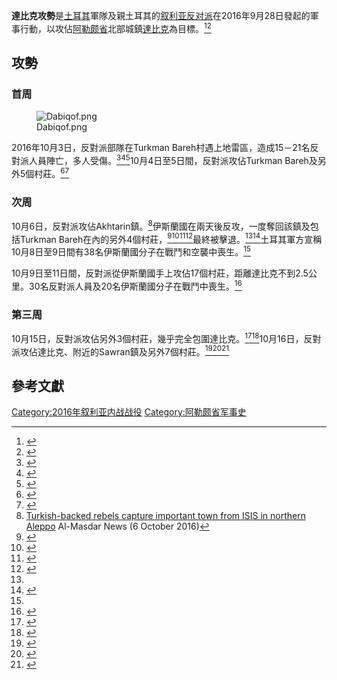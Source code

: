 {{Infobox military conflict
| conflict    = 達比克攻勢
| width       = 
| partof      = [[幼發拉底之盾行動|幼發拉底之盾行動]]及[[叙利亚内战|叙利亚内战]]
| image = [[File:Northern_al-Bab_offensive_(2016)_(within_Northern_Syria).svg|300px]]<br/>2016年10月阿勒頗省形勢圖
| caption = <div style="text-align:left;">{{legend|#ebc0b3|敘利亞政府控制}}
{{legend|#e2d974|[[敘利亞民主力量|敘利亞民主力量]]控制}}
{{legend|#b4b2ae|[[伊斯兰国|伊斯兰国]]控制}}
{{legend|#cdecc9|[[敘利亞反對派|敘利亞反對派]]或土耳其軍控制}}
| date        = 2016年9月28日－10月16日<br/>（18天）
| place       = 敘利亞[[阿勒颇省|阿勒颇省]]
| territory   = 
| result      = 
| status      = 敘反對派與土耳其聯軍勝利<ref name="secure"/>
*聯軍攻佔[[達比克|達比克]]及另外四十多個城鎮和村莊
| combatants_header = 
| combatant1  = '''{{flag|Turkey}}'''<br/>'''[[敘利亞反對派|敘利亞反對派]]'''<br/>'''支援：'''
*{{flag|United States}}
| combatant2  = '''{{flag|Islamic State}}'''
| commander1  =
| commander2  =
| units1      = {{flagicon|Turkey}} [[土耳其军事|土耳其武裝部隊]]<br/>
Hawar Kilis行動室<br/>
* 穆拉德蘇丹師<ref name=hdn>{{cite web|url=http://www.hurriyetdailynews.com/live-turkish-military-coalition-forces-launch-euphrates-shield-operation-in-jarablus.aspx?pageID=238&nID=103175&NewsCatID=352|title=Çobanbey'in ardından muhaliflerin yeni hedefi Cerablus|work=AJANS HABER|date=9 April 2016|access-date=2017-03-02|archive-date=2016-11-13|archive-url=https://web.archive.org/web/20161113011752/http://www.hurriyetdailynews.com/live-turkish-military-coalition-forces-launch-euphrates-shield-operation-in-jarablus.aspx?pageID=238&nID=103175&NewsCatID=352|dead-url=no}}</ref><ref>{{cite web |url= http://www.ajanshaber.com/zaferin-ardindan-yeni-hedef-cerablus-haberi/346589 |title= LIVE: Turkish military, coalition forces launch 'Euphrates Shield' operation in Jarablus |work= Hürriyet Daily News |date= 24 August 2016 |access-date= 2017-03-02 |archive-url= https://web.archive.org/web/20160924024852/http://www.ajanshaber.com/zaferin-ardindan-yeni-hedef-cerablus-haberi/346589 |archive-date= 2016-09-24 |dead-url= yes }}</ref>
* 薩拉丁後裔旅
* Hamza師<ref>{{cite web |url= http://www.dw.com/tr/analiz-f%C4%B1rat-kalkan%C4%B1nda-bir-haftal%C4%B1k-bilan%C3%A7o/a-19520809 |script-title= en:Analiz: Fırat Kalkanı’nda bir haftalık bilanço |author= Serhat Erkmen |publisher= DW |date= 1 September 2016 |access-date= 2017-03-02 |archive-date= 2016-12-20 |archive-url= https://web.archive.org/web/20161220214228/http://www.dw.com/tr/analiz-f%C4%B1rat-kalkan%C4%B1nda-bir-haftal%C4%B1k-bilan%C3%A7o/a-19520809 |dead-url= no }}</ref>
* 沙姆陣線<ref>{{cite web |url= http://jkalternativeviewpoint.com/jkalternate/?p=8419 |title= Syria à la Carte: Turkish Invasion Highlights Rapidly Shifting Alliances-Maximilian Popp and Christoph Reuter |publisher= JK Alternative Viewpoint |date= 31 August 2016 |accessdate= 2017-03-02 |archive-date= 2016-12-21 |archive-url= https://web.archive.org/web/20161221013522/http://jkalternativeviewpoint.com/jkalternate/?p=8419 |dead-url= yes }}</ref>
* Al-Moutasem旅及其他
[[自由伊德利卜軍|自由伊德利卜軍]]<ref name="Idlib Army">{{cite web|url=https://www.almasdarnews.com/article/new-rebel-group-formed-idlib/|title=New rebel group formed in Idlib|work=AMN|date=20 September 2016|access-date=2017-03-02|archive-date=2016-09-23|archive-url=https://web.archive.org/web/20160923100636/https://www.almasdarnews.com/article/new-rebel-group-formed-idlib/|dead-url=no}}</ref><br/>
*第13師
其他
| units2      =
| strength1   = 敘反對派2,000人<ref>{{cite web|url=http://www.abc.net.au/news/2016-10-17/is-dabiq-captured-opposition-forces/7937494|title=Turkish-backed Syrian opposition forces take Dabiq from IS|date=17 October 2016|publisher=|accessdate=18 October 2016|archive-date=2020-09-23|archive-url=https://web.archive.org/web/20200923094958/https://www.abc.net.au/news/2016-10-17/is-dabiq-captured-opposition-forces/7937494|dead-url=no}}</ref><br/>{{flagicon|Turkey}} 500人<ref name=watan>{{cite web|url=http://alwatan.sy/archives/70016|title=With the launch of the third phase of Euphrates Shield, American advisors making their ranks|work=Al-Watan|date=18 September 2016|access-date=2017-03-02|archive-date=2016-09-18|archive-url=https://web.archive.org/web/20160918160531/http://alwatan.sy/archives/70016|dead-url=no}}</ref><br/>{{flagicon|USA}} 40名軍事顧問<ref name=watan/>
| strength2   = 援軍2,000人<ref name=apocalyptic/><ref>{{Cite web |url=http://www.syriahr.com/en/?p=52366 |title=-{More than 1000 fighters of Jaysh al-Osra reach Dabiq; sheikhs at mosques declare “Dabiq epic is approaching”}- |access-date=2017-03-02 |archive-date=2017-10-23 |archive-url=https://web.archive.org/web/20171023191002/http://www.syriahr.com/en/?p=52366 |dead-url=no }}</ref>
| casualties1 = 至少89名反對派人員及1名土耳其軍人陣亡<ref>21 killed (3 Oct.),[http://www.dailymail.co.uk/wires/afp/article-3819408/IS-mines-kill-21-Turkey-backed-rebels-Syria-monitor.html] {{Wayback|url=http://www.dailymail.co.uk/wires/afp/article-3819408/IS-mines-kill-21-Turkey-backed-rebels-Syria-monitor.html |date=20171019115854 }} 1 killed (4 Oct.),{{cite web |url=http://aranews.net/2016/10/leader-turkey-backed-syrian-rebel-group-killed-aleppo/ |title=存档副本 |accessdate=2016-10-07 |deadurl=yes |archiveurl=https://web.archive.org/web/20161007053015/http://aranews.net/2016/10/leader-turkey-backed-syrian-rebel-group-killed-aleppo/ |archivedate=2016-10-07 }} 2 killed (5 Oct.),[http://www.timesofisrael.com/turkish-soldier-2-syrian-rebels-killed-fighting-is-in-syria/] {{Wayback|url=http://www.timesofisrael.com/turkish-soldier-2-syrian-rebels-killed-fighting-is-in-syria/ |date=20210507001341 }} 13 killed (7 Oct.),[http://www.syriahr.com/en/?p=51886] {{Wayback|url=http://www.syriahr.com/en/?p=51886 |date=20180130092443 }} 2 killed (8 Oct.),[http://www.reuters.com/article/us-mideast-crisis-syria-turkey-idUSKCN12905N] {{Wayback|url=http://www.reuters.com/article/us-mideast-crisis-syria-turkey-idUSKCN12905N |date=20201108141214 }} 30 killed (9–11 Oct.),[http://www.syriahr.com/en/?p=52134] {{Wayback|url=http://www.syriahr.com/en/?p=52134 |date=20180130092347 }} 2 killed (13 Oct.),[http://www.dailysabah.com/war-on-terror/2016/10/14/operation-euphrates-shield-update-day-52-62-daish-terrorists-killed] {{Wayback|url=http://www.dailysabah.com/war-on-terror/2016/10/14/operation-euphrates-shield-update-day-52-62-daish-terrorists-killed |date=20190421041111 }} 9 killed (15 Oct.),[http://www.9news.com.au/world/2016/10/17/03/01/significant-win-for-syrian-rebels-after-they-capture-isis-stronghold-dabiq] {{Wayback|url=http://www.9news.com.au/world/2016/10/17/03/01/significant-win-for-syrian-rebels-after-they-capture-isis-stronghold-dabiq |date=20190226230524 }} 9 killed (16 Oct.),[http://www.hurriyetdailynews.com/turkey-backed-syria-rebels-secure-dabiq-area-eye-al-bab-.aspx?pageID=238&nid=105031&NewsCatID=352] {{Wayback|url=http://www.hurriyetdailynews.com/turkey-backed-syria-rebels-secure-dabiq-area-eye-al-bab-.aspx?pageID=238&nid=105031&NewsCatID=352 |date=20171019092721 }} total of 89 reported killed</ref><ref name=troopsclash>{{cite web|url=http://www.reuters.com/article/us-mideast-crisis-syria-turkey-idUSKCN1250EF|title=Turkish troops clash with Islamic State in Syria|date=5 October 2016|publisher=|accessdate=9 October 2016|via=Reuters|archive-date=2020-11-09|archive-url=https://web.archive.org/web/20201109225756/https://www.reuters.com/article/us-mideast-crisis-syria-turkey-idUSKCN1250EF|dead-url=no}}</ref>
| casualties2 = 183－210+人陣亡<ref name=troopsclash/><ref>{{Cite web |url=http://www.syriahr.com/en/?p=51886 |title=35 militants killed during clashes around Ikhtren area |access-date=2017-03-02 |archive-date=2018-01-30 |archive-url=https://web.archive.org/web/20180130092443/http://www.syriahr.com/en/?p=51886 |dead-url=no }}</ref><ref name="38killed"/><ref name=syriahr52134/><ref>{{cite web|url=http://af.reuters.com/article/worldNews/idAFKCN12C0Q7|title=Turkish army says Islamic State putting up 'stiff resistance' in Syria - World - Reuters|publisher=|accessdate=18 October 2016|archive-date=2016-11-17|archive-url=https://web.archive.org/web/20161117011449/http://af.reuters.com/article/worldNews/idAFKCN12C0Q7|dead-url=yes}}</ref>
| casualties3 = 
| notes       = 
| campaignbox =
}}

'''達比克攻勢'''是[[土耳其|土耳其]]軍隊及親土耳其的[[叙利亚反对派|叙利亚反对派]]在2016年9月28日發起的軍事行動，以攻佔[[阿勒颇省|阿勒颇省]]北部城鎮[[達比克|達比克]]為目標。<ref name=apocalyptic>{{cite web|url=http://www.independent.co.uk/news/world/middle-east/isis-syria-dabiq-army-forces-propaganda-centre-a7343211.html|script-title=en:Isis is preparing for an ‘apocalyptic’ battle to defend the village at the heart of its propaganda|date=3 October 2016|publisher=|accessdate=9 October 2016|archive-date=2020-11-11|archive-url=https://web.archive.org/web/20201111205236/https://www.independent.co.uk/news/world/middle-east/isis-syria-dabiq-army-forces-propaganda-centre-a7343211.html|dead-url=no}}</ref><ref name=3km>{{Cite web |url=http://rudaw.net/english/middleeast/syria/021020161 |title=Turkish-backed rebels 3km from strategic Dabiq, northern Syria |access-date=2017-03-02 |archive-date=2018-01-18 |archive-url=https://web.archive.org/web/20180118182425/http://rudaw.net/english/middleeast/syria/021020161 |dead-url=no }}</ref>

==攻勢==
===首周===
[[File:Dabiqof.png|thumb]]

2016年10月3日，反對派部隊在Turkman Bareh村遇上地雷區，造成15－21名反對派人員陣亡，多人受傷。<ref>{{Cite news|url=http://www.bbc.co.uk/news/world-middle-east-37541058|title=Syrian rebels advance on symbolic IS-held town of Dabiq|date=2016-10-03|newspaper=BBC News|language=en-GB|access-date=2016-10-03|archive-date=2017-12-02|archive-url=https://web.archive.org/web/20171202061544/http://www.bbc.co.uk/news/world-middle-east-37541058|dead-url=no}}</ref><ref>{{cite web|url=http://www.dailymail.co.uk/wires/afp/article-3819408/IS-mines-kill-21-Turkey-backed-rebels-Syria-monitor.html|title=IS mines kill 21 Turkey-backed rebels in Syria: monitor|publisher=|accessdate=6 October 2016|archive-date=2017-10-19|archive-url=https://web.archive.org/web/20171019115854/http://www.dailymail.co.uk/wires/afp/article-3819408/IS-mines-kill-21-Turkey-backed-rebels-Syria-monitor.html|dead-url=no}}</ref><ref>{{Cite web |url=http://www.syriahr.com/en/?p=51767 |title=50 rebels killed or wounded by IS landmines in Turkman Bareh |access-date=2017-03-02 |archive-date=2018-07-09 |archive-url=https://web.archive.org/web/20180709101250/http://www.syriahr.com/en/?p=51767 |dead-url=no }}</ref>10月4日至5日間，反對派攻佔Turkman Bareh及另外5個村莊。<ref>{{cite web|url=http://syria.liveuamap.com/en/2016/4-october-rebels-captured-3-villages-east-of-akhtaren-town/|title=Rebels captured 3 villages East of Akhtaren town|publisher=|accessdate=6 October 2016|deadurl=yes|archiveurl=https://web.archive.org/web/20161006025658/http://syria.liveuamap.com/en/2016/4-october-rebels-captured-3-villages-east-of-akhtaren-town|archivedate=2016年10月6日}}</ref><ref>{{cite web|url=http://syria.liveuamap.com/en/2016/5-october-fsa-still-in-control-of-turkmen-bareh--and--capture|title=FSA still in control of Turkmen Bareh  and  capture Mazare' 'Alaa, Qabtan & Aziziyeh #EuphratesShield|publisher=|accessdate=6 October 2016|archive-date=2018-07-09|archive-url=https://web.archive.org/web/20180709010049/https://syria.liveuamap.com/en/2016/5-october-fsa-still-in-control-of-turkmen-bareh--and--capture|dead-url=no}}</ref>

===次周===
10月6日，反對派攻佔Akhtarin鎮。<ref>[https://www.almasdarnews.com/article/turkish-backed-rebels-capture-important-town-isis-northern-aleppo/ Turkish-backed rebels capture important town from ISIS in northern Aleppo] {{Wayback|url=https://www.almasdarnews.com/article/turkish-backed-rebels-capture-important-town-isis-northern-aleppo/ |date=20180126175622 }} Al-Masdar News (6 October 2016)</ref>伊斯蘭國在兩天後反攻，一度奪回該鎮及包括Turkman Bareh在內的另外4個村莊，<ref name="38killed">{{cite web|url=http://www.reuters.com/article/idUSKCN12905N|title=Turkey says 38 Islamic State militants killed in northern Syria|author=Nevzat Devranoglu, Daren Butler|publisher=Reuters|date=9 October 2016|accessdate=9 October 2016}}</ref><ref>{{cite web|url=http://www.reuters.com/article/us-mideast-crisis-syria-islamic-state-idUSKCN1280C5|title=Islamic State hits back against Syrian rebels north of Aleppo: monitors|date=8 October 2016|publisher=|accessdate=9 October 2016|via=Reuters|archive-date=2020-11-08|archive-url=https://web.archive.org/web/20201108133924/https://www.reuters.com/article/us-mideast-crisis-syria-islamic-state-idUSKCN1280C5|dead-url=no}}</ref><ref>{{cite web|url=https://www.almasdarnews.com/article/isis-launches-counter-offensive-northern-aleppo/|title=ISIS launches counter-offensive in northern Aleppo|author=Leith Fadel|publisher=Al-Masdar News|accessdate=8 October 2016|archive-date=2019-04-22|archive-url=https://web.archive.org/web/20190422055605/https://www.almasdarnews.com/article/isis-launches-counter-offensive-northern-aleppo/|dead-url=yes}}</ref><ref>{{cite web|url=http://www.qasioun.net/en/news/show/38988/ISIS_Re_Seize_Akhtarin_And_Ola_Farm_Northern_Aleppo|title=ISIS Re-Seize Akhtarin And Ola Farm Northern Aleppo - Qasion News Agency|publisher=|accessdate=9 October 2016|archive-date=2017-10-19|archive-url=https://web.archive.org/web/20171019092741/http://www.qasioun.net/en/news/show/38988/ISIS_Re_Seize_Akhtarin_And_Ola_Farm_Northern_Aleppo|dead-url=no}}</ref>最終被擊退。<ref name="38killed"/><ref>{{cite web|url=https://twitter.com/sayed_ridha/status/784704443094749185|title=Hassan Ridha on Twitter|publisher=|accessdate=9 October 2016|archive-date=2020-11-08|archive-url=https://web.archive.org/web/20201108120002/https://twitter.com/sayed_ridha/status/784704443094749185|dead-url=no}}</ref>土耳其軍方宣稱10月8日至9日間有38名伊斯蘭國分子在戰鬥和空襲中喪生。<ref name="38killed"/>

10月9日至11日間，反對派從伊斯蘭國手上攻佔17個村莊，距離達比克不到2.5公里。30名反對派人員及20名伊斯蘭國分子在戰鬥中喪生。<ref name=syriahr52134>{{Cite web |url=http://www.syriahr.com/en/?p=52134 |title=50 killed during clashes around Dabeq between rebels and IS |access-date=2017-03-02 |archive-date=2018-01-30 |archive-url=https://web.archive.org/web/20180130092347/http://www.syriahr.com/en/?p=52134 |dead-url=no }}</ref>

===第三周===
10月15日，反對派攻佔另外3個村莊，幾乎完全包圍達比克。<ref>{{cite web|url=https://www.almasdarnews.com/article/battle-dabiq-imminent-rebel-forces-advance-isis-aleppo/|title=Battle of Dabiq imminent as rebel forces advance against ISIS in Aleppo|first=Izat|last=Charkatli|date=15 October 2016|publisher=|accessdate=18 October 2016|archive-date=2017-10-14|archive-url=https://web.archive.org/web/20171014065804/https://www.almasdarnews.com/article/battle-dabiq-imminent-rebel-forces-advance-isis-aleppo/|dead-url=yes}}</ref><ref>{{Cite web |url=http://www.syriahr.com/en/?p=52439 |title=Dabiq clashes continue and violent clashes in Soran Azaz |access-date=2017-03-02 |archive-date=2017-10-11 |archive-url=https://web.archive.org/web/20171011024624/http://www.syriahr.com/en/?p=52439 |dead-url=no }}</ref>10月16日，反對派攻佔達比克、附近的Sawran鎮及另外7個村莊。<ref name="secure">{{cite web|url=http://www.hurriyetdailynews.com/Default.aspx?pageID=238&nid=105031&NewsCatID=352|title=Turkey-backed Syria rebels secure Dabiq area, eye al-Bab - MIDEAST|publisher=|accessdate=18 October 2016|archive-date=2017-10-19|archive-url=https://web.archive.org/web/20171019092048/http://www.hurriyetdailynews.com/Default.aspx?pageID=238&nid=105031&NewsCatID=352|dead-url=no}}</ref><ref>{{Cite news|url=http://www.bbc.co.uk/news/world-middle-east-37670998|title=Syria conflict: Rebels 'capture' IS stronghold of Dabiq|date=2016-10-16|newspaper=BBC News|language=en-GB|access-date=2016-10-16|archive-date=2019-04-23|archive-url=https://web.archive.org/web/20190423231306/https://www.bbc.co.uk/news/world-middle-east-37670998|dead-url=no}}</ref><ref>{{Cite web |url=http://www.syriahr.com/en/?p=52474 |title=After 24 of Siege, the IS pulls back from Dabeq strategic town |access-date=2017-03-02 |archive-date=2018-03-30 |archive-url=https://web.archive.org/web/20180330022051/http://www.syriahr.com/en/?p=52474 |dead-url=no }}</ref>

==參考文獻==
{{Reflist|30em}}

[[Category:2016年叙利亚内战战役|Category:2016年叙利亚内战战役]]
[[Category:阿勒颇省军事史|Category:阿勒颇省军事史]]